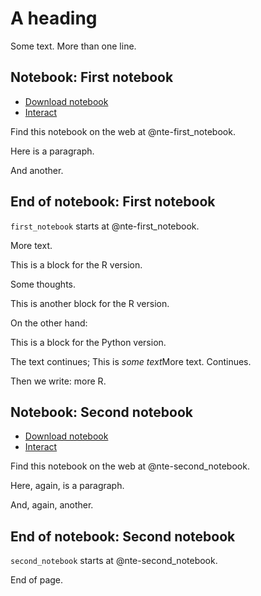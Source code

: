 # A heading

Some text. More than one line.

::: {#nte-first_notebook .callout-note}
## Notebook: First notebook

-   [Download
    notebook](https://example.com/notebooks/first_notebook.ipynb)
-   [Interact](https://example.com/https://mybinder.org/v2/gh/resampling-stats/resampling-with/gh-pages?filepath=python-book/first_notebook.ipynb)
:::

::: {.nb-start name="first_notebook" title="First notebook"}

:::

::: nb-only
Find this notebook on the web at @nte-first_notebook.
:::

Here is a paragraph.

And another.

::: {.nb-end}

:::

::: {.callout-note}
## End of notebook: First notebook

`first_notebook` starts at @nte-first_notebook.
:::

More text.

::: r
This is a block for the R version.
:::

Some thoughts.

::: r
This is another block for the R version.
:::

On the other hand:

::: python
This is a block for the Python version.
:::

The text continues; [This is *some text*]{.r}[More text]{.python}.
Continues.

Then we write: [more R]{.r}.

::: {#nte-second_notebook .callout-note}
## Notebook: Second notebook

-   [Download
    notebook](https://example.com/notebooks/second_notebook.ipynb)
-   [Interact](https://example.com/https://mybinder.org/v2/gh/resampling-stats/resampling-with/gh-pages?filepath=python-book/second_notebook.ipynb)
:::

::: {.nb-start name="second_notebook" title="Second notebook"}

:::

::: nb-only
Find this notebook on the web at @nte-second_notebook.
:::

Here, again, is a paragraph.

And, again, another.

::: {.nb-end}

:::

::: {.callout-note}
## End of notebook: Second notebook

`second_notebook` starts at @nte-second_notebook.
:::

End of page.

